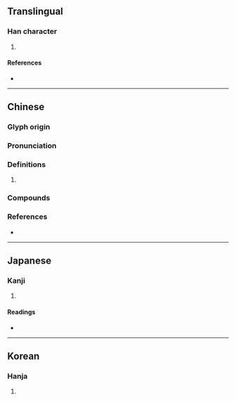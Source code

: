 {{character info/new}}
==Translingual==

===Han character===
{{Han char|rn=46|rad=山|as=04|sn=7|four=21740|canj=UMVH|ids=⿰山牙}}

# {{defn|Han|sort=山04}}

====References====
* {{Han ref|kx=0308.110|dkj=07921|dj=0607.300|hdz=10763.010|uh=5C88|ud=23688|bh=CAC2|bd=51906}}

----

==Chinese==
{{zh-forms}}

===Glyph origin===
{{Han etym}}

===Pronunciation===
{{zh-pron
|m=yá
|c=haa1,ngaa4
|mc=y
|oc=y
|cat=
}}

===Definitions===
{{zh-hanzi}}

# {{zh-only|嵖岈}}

===Compounds===
{{su#bst:zh-der/new|p=yá}}

===References===
* {{R:yue:mfccd}}

----

==Japanese==

===Kanji===
{{ja-kanji|grade=|rs=山04}}

# {{defn|lang=ja|sort=山04}}

====Readings====
* {{ja-readings|on=[[か]] (ka)|kun=[[こだま]] (kodama)}}

----

==Korean==

===Hanja===
{{ko-hanja|hangeul=하|rv=ha|mr=ha}}

# {{defn|lang=ko|sort=山04}}